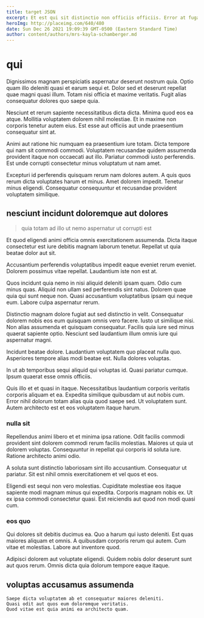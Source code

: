 ```yaml
---
title: target JSON
excerpt: Et est qui sit distinctio non officiis officiis. Error at fuga est vel adipisci et qui. Reprehenderit laboriosam velit quod necessitatibus ut magni earum nam ipsa. Corporis nisi architecto hic voluptatem omnis. Autem neque minima sit.
heroImg: http://placeimg.com/640/480
date: Sun Dec 26 2021 19:09:39 GMT-0500 (Eastern Standard Time)
author: content/authors/mrs-kayla-schamberger.md
---
```

# qui

Dignissimos magnam perspiciatis aspernatur deserunt nostrum quia. Optio quam illo deleniti quasi et earum sequi et. Dolor sed et deserunt repellat quae magni quasi illum. Totam nisi officia et maxime veritatis. Fugit alias consequatur dolores quo saepe quia.
  
Nesciunt et rerum sapiente necessitatibus dicta dicta. Minima quod eos ea atque. Mollitia voluptatem dolorem nihil molestiae. Et in maxime non corporis tenetur autem eius. Est esse aut officiis aut unde praesentium consequatur sint at.
  
Animi aut ratione hic numquam ea praesentium iure totam. Dicta tempore qui nam sit commodi commodi. Voluptatem recusandae quidem assumenda provident itaque non occaecati aut illo. Pariatur commodi iusto perferendis. Est unde corrupti consectetur minus voluptatum ut nam amet.
  
Excepturi id perferendis quisquam rerum nam dolores autem. A quis quos rerum dicta voluptates harum et minus. Amet dolorem impedit. Tenetur minus eligendi. Consequatur consequuntur et recusandae provident voluptatem similique.

## nesciunt incidunt doloremque aut dolores

> quia totam ad illo ut nemo aspernatur ut corrupti est

Et quod eligendi animi officia omnis exercitationem assumenda. Dicta itaque consectetur est iure debitis magnam laborum tenetur. Repellat ut quia beatae dolor aut sit.
  
Accusantium perferendis voluptatibus impedit eaque eveniet rerum eveniet. Dolorem possimus vitae repellat. Laudantium iste non est at.
  
Quos incidunt quia nemo in nisi aliquid deleniti ipsam quam. Odio cum minus quas. Aliquid non ullam sed perferendis sint natus. Dolorem quae quia qui sunt neque non. Quasi accusantium voluptatibus ipsam qui neque eum. Labore culpa aspernatur rerum.
  
Distinctio magnam dolore fugiat aut sed distinctio in velit. Consequatur dolorem nobis eos eum quisquam omnis vero facere. Iusto ut similique nisi. Non alias assumenda et quisquam consequatur. Facilis quia iure sed minus quaerat sapiente optio. Nesciunt sed laudantium illum omnis iure qui aspernatur magni.
  
Incidunt beatae dolore. Laudantium voluptatem quo placeat nulla quo. Asperiores tempore alias modi beatae est. Nulla dolores voluptas.
  
In ut ab temporibus sequi aliquid qui voluptas id. Quasi pariatur cumque. Ipsum quaerat esse omnis officiis.
  
Quis illo et et quasi in itaque. Necessitatibus laudantium corporis veritatis corporis aliquam et ea. Expedita similique quibusdam ut aut nobis cum. Error nihil dolorum totam alias quia quod saepe sed. Ut voluptatem sunt. Autem architecto est et eos voluptatem itaque harum.

### nulla sit

Repellendus animi libero et et minima ipsa ratione. Odit facilis commodi provident sint dolorem commodi rerum facilis molestias. Maiores ut quia ut dolorem voluptas. Consequuntur in repellat qui corporis id soluta iure. Ratione architecto animi odio.
  
A soluta sunt distinctio laboriosam sint illo accusantium. Consequatur ut pariatur. Sit est nihil omnis exercitationem et vel quos et eos.
  
Eligendi est sequi non vero molestias. Cupiditate molestiae eos itaque sapiente modi magnam minus qui expedita. Corporis magnam nobis ex. Ut ex ipsa commodi consectetur quasi. Est reiciendis aut quod non modi quasi cum.

### eos quo

Qui dolores sit debitis ducimus ea. Quo a harum qui iusto deleniti. Est quas maiores aliquam et omnis. A quibusdam corporis rerum qui autem. Cum vitae et molestias. Labore aut inventore quod.
  
Adipisci dolorem aut voluptate eligendi. Quidem nobis dolor deserunt sunt aut quos rerum. Omnis dicta quia dolorum tempore eaque itaque.

## voluptas accusamus assumenda

```text
Saepe dicta voluptatem ab et consequatur maiores deleniti.
Quasi odit aut quos eum doloremque veritatis.
Quod vitae est quia animi ea architecto quam.
```

